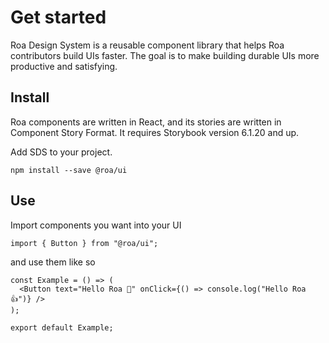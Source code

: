 
<Meta title="Design System/Intro" />

# Get started

Roa Design System is a reusable component library that helps Roa contributors build UIs faster. The goal is to make building durable UIs more productive and satisfying.

## Install

Roa components are written in React, and its stories are written in Component Story Format. It requires Storybook version 6.1.20 and up.

Add SDS to your project.

```
npm install --save @roa/ui
```

## Use

Import components you want into your UI

```tsx
import { Button } from "@roa/ui";
```

and use them like so

```tsx
const Example = () => (
  <Button text="Hello Roa 👋" onClick={() => console.log("Hello Roa 👍")} />
);

export default Example;
```
